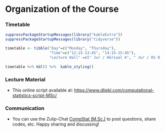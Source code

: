 # Organization of the Course 

### Timetable {-}

```r
suppressPackageStartupMessages(library("kableExtra"))
suppressPackageStartupMessages(library("tidyverse"))

timetable <- tibble("Day"=c("Monday", "Thursday"),
                    "Time"=c("12:15-13:45", "14:15-15:45"),
                    "Lecture Hall" =c("	Jur / Hörsaal K", "	Jur / RS 0.017"))
           
timetable %>% kbl() %>%  kable_styling()
```


### Lecture Material {-}


* This online script available at: [https://www.dliebl.com/computational-statistics-script-MSc/](https://www.dliebl.com/computational-statistics-script-MSc/) 

<!-- * Course Textbook (`ISLR`): 
  * [An Introduction to Statistical Learning (2nd Edition)](https://www.statlearning.com/), by Gareth James, Daniela Witten, Trevor Hastie, and Robert Tibshirani
  * The pdf-Version of the textbook `ISLR` can be downloaded for free: [Free Book](https://hastie.su.domains/ISLR2/ISLRv2_website.pdf)   -->

<!-- * Online resources (datasets, etc.) for the book can be found [HERE](https://www.statlearning.com/resources-second-edition).
* [eWhiteboard](https://uni-bonn.sciebo.de/s/qdGFYfqMno0QfzX) for the lecture notes.
* [This online script](https://www.dliebl.com/Script-ISLR/)

The above links to the lecture materials can also be found at [eCampus](https://ecampus.uni-bonn.de/goto_ecampus_crs_2700628.html) -->


### Communication {-}

* You can use the Zulip-Chat [CompStat (M.Sc.)](https://ifs-bonn.zulipchat.com/join/mpq7rq7enmwv23rjp7c3giwn/) to post questions, share codes, etc. Happy sharing and discussing! 



<!-- ### Further Material

The following resources are not directly used in our course, but you may find them useful nevertheless:

* [`R` Labs using `Tidymodels`](https://emilhvitfeldt.github.io/ISLR-tidymodels-labs/index.html)

* [Slides, Datasets, R-Scripts, etc](https://www.statlearning.com/resources-second-edition)

* [Slides and Videos (1st edition of the course textbook)](https://www.dataschool.io/15-hours-of-expert-machine-learning-videos/)
 -->


